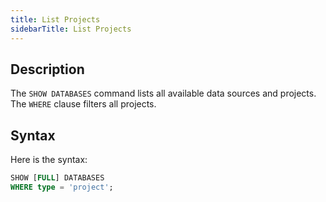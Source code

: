 ```yaml
---
title: List Projects
sidebarTitle: List Projects
---
```


## Description

The `SHOW DATABASES` command lists all available data sources and projects. The `WHERE` clause filters all projects.

## Syntax

Here is the syntax:

```sql
SHOW [FULL] DATABASES
WHERE type = 'project';
```
